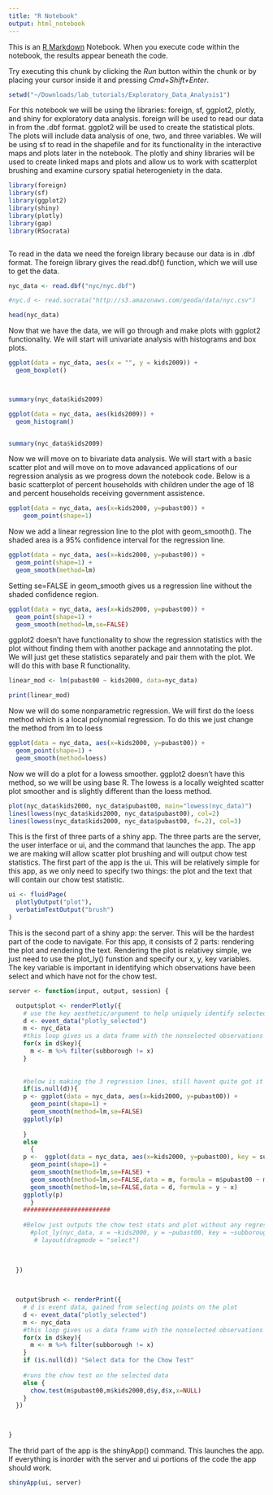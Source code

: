 ```yaml
---
title: "R Notebook"
output: html_notebook
---
```


This is an [R Markdown](http://rmarkdown.rstudio.com) Notebook. When you execute code within the notebook, the results appear beneath the code. 

Try executing this chunk by clicking the *Run* button within the chunk or by placing your cursor inside it and pressing *Cmd+Shift+Enter*. 

```r
setwd("~/Downloads/lab_tutorials/Exploratory_Data_Analysis1")
```





For this notebook we will be using the libraries: foreign, sf, ggplot2, plotly, and shiny for exploratory data analysis. foreign will be used to read our data in from the .dbf format. ggplot2 will be used to create the statistical plots. The plots will include data analysis of one, two, and three variables. We will be using sf to read in the shapefile and for its functionality in the interactive maps and plots later in the notebook. The plotly and shiny libraries will be used to create linked maps and plots and allow us to work with scatterplot brushing and examine cursory spatial heterogeniety in the data.

```r
library(foreign)
library(sf)
library(ggplot2)
library(shiny)
library(plotly)
library(gap)
library(RSocrata)
```

```r

```




To read in the data we need the foreign library because our data is in .dbf format. The foreign library gives the read.dbf() function, which we will use to get the data.
```r

nyc_data <- read.dbf("nyc/nyc.dbf")

#nyc.d <- read.socrata("http://s3.amazonaws.com/geoda/data/nyc.csv")

head(nyc_data)
```


Now that we have the data, we will go through and make plots with ggplot2 functionality. We will start will univariate analysis with histograms and box plots. 


```r
ggplot(data = nyc_data, aes(x = "", y = kids2009)) +
  geom_boxplot() 



summary(nyc_data$kids2009)

```




```r

ggplot(data = nyc_data, aes(kids2009)) +
  geom_histogram() 


summary(nyc_data$kids2009)
```







Now we will move on to bivariate data analysis. We will start with a basic scatter plot and will move on to move adavanced applications of our regression analysis as we progress down the notebook code. Below is a basic scatterplot of percent households with children under the age of 18 and percent households receiving government assistence.

```r
ggplot(data = nyc_data, aes(x=kids2000, y=pubast00)) +
    geom_point(shape=1) 
```



Now we add a linear regression line to the plot with geom_smooth(). The shaded area is a 95% confidence interval for the regression line.
```r
ggplot(data = nyc_data, aes(x=kids2000, y=pubast00)) +
  geom_point(shape=1) +
  geom_smooth(method=lm)
```






Setting se=FALSE in geom_smooth gives us a regression line without the shaded confidence region.
```r
ggplot(data = nyc_data, aes(x=kids2000, y=pubast00)) +
  geom_point(shape=1) +
  geom_smooth(method=lm,se=FALSE)
```


ggplot2 doesn't have functionality to show the regression statistics with the plot without finding them with another package and annnotating the plot. We will just get these statistics separately and pair them with the plot. We will do this with base R functionality.
```r
linear_mod <- lm(pubast00 ~ kids2000, data=nyc_data)

print(linear_mod)
```





Now we will do some nonparametric regression. We will first do the loess method which is a local polynomial regression. To do this we just change the method from lm to loess
```r
ggplot(data = nyc_data, aes(x=kids2000, y=pubast00)) +
  geom_point(shape=1) +
  geom_smooth(method=loess)
```


Now we will do a plot for a lowess smoother. ggplot2 doesn't have this method, so we will be using base R. The lowess is a locally weighted scatter plot smoother and is slightly different than the loess method.




```r
plot(nyc_data$kids2000, nyc_data$pubast00, main="lowess(nyc_data)")
lines(lowess(nyc_data$kids2000, nyc_data$pubast00), col=2)
lines(lowess(nyc_data$kids2000, nyc_data$pubast00, f=.2), col=3)
```








This is the first of three parts of a shiny app. The three parts are the server, the user interface or ui, and the command that launches the app. The app we are making will allow scatter plot brushing and will output chow test statistics. The first part of the app is the ui. This will be relatively simple for this app, as we only need to specify two things: the plot and the text that will contain our chow test statistic. 
```r
ui <- fluidPage(
  plotlyOutput("plot"),
  verbatimTextOutput("brush")
)
```


This is the second part of a shiny app: the server. This will be the hardest part of the code to navigate. For this app, it consists of 2 parts: rendering the plot and rendering the text. Rendering the plot is relativey simple, we just need to use the plot_ly() funstion and specify our x, y, key variables. The key variable is important in identifying which observations have been select and which have not for the chow test.

```r
server <- function(input, output, session) {

  output$plot <- renderPlotly({
    # use the key aesthetic/argument to help uniquely identify selected observations
    d <- event_data("plotly_selected")
    m <- nyc_data
    #this loop gives us a data frame with the nonselected observations
    for(x in d$key){
      m <- m %>% filter(subborough != x)
    }
    
    
    #below is making the 3 regression lines, still havent quite got it yet
    if(is.null(d)){
    p <- ggplot(data = nyc_data, aes(x=kids2000, y=pubast00)) + 
      geom_point(shape=1) +
      geom_smooth(method=lm,se=FALSE)
    ggplotly(p)
    
    } 
    else 
      {
    p <-  ggplot(data = nyc_data, aes(x=kids2000, y=pubast00), key = subborough) + 
      geom_point(shape=1) +
      geom_smooth(method=lm,se=FALSE) +
      geom_smooth(method=lm,se=FALSE,data = m, formula = m$pubast00 ~ m$kids2000) +
      geom_smooth(method=lm,se=FALSE,data = d, formula = y ~ x)
    ggplotly(p)
      }
    ########################
    
    #Below just outputs the chow test stats and plot without any regression lines, but works
      #plot_ly(nyc_data, x = ~kids2000, y = ~pubast00, key = ~subborough) %>%
       # layout(dragmode = "select")
    
    
   
  })

  

  output$brush <- renderPrint({
    # d is event data, gained from selecting points on the plot
    d <- event_data("plotly_selected")
    m <- nyc_data
    #this loop gives us a data frame with the nonselected observations
    for(x in d$key){
      m <- m %>% filter(subborough != x)
    }
    if (is.null(d)) "Select data for the Chow Test" 
    
    #runs the chow test on the selected data
    else {
      chow.test(m$pubast00,m$kids2000,d$y,d$x,x=NULL)
    }
  })

  

}
```






The thrid part of the app is the shinyApp() command. This launches the app. If everything is inorder with the server and ui portions of the code the app should work.
```r
shinyApp(ui, server)
```





























